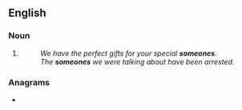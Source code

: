 {{also|someone's}}
==English==

===Noun===
{{head|en|noun form}}

# {{plural of|en|someone}}
#: ''We have the perfect gifts for your special '''someones'''.''
#: ''The '''someones''' we were talking about have been arrested.''

===Anagrams===
* {{anagrams|en|a=eemnooss|neosomes|onesomes}}